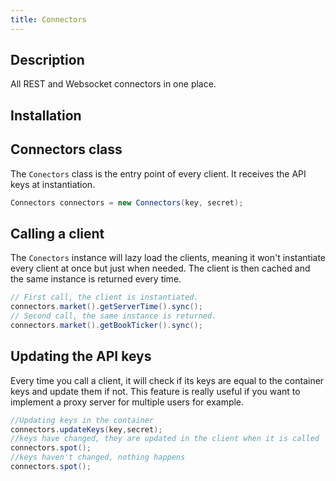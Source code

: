 ```yaml
---
title: Connectors
---
```



<RepoBadges artifact="connectors" />

## Description

All REST and Websocket connectors in one place.

## Installation

<ArtifactInstall repo="connectors" />

## Connectors class

The `Conectors` class is the entry point of every client. It receives the API keys at instantiation.

```java
Connectors connectors = new Connectors(key, secret);
```

## Calling a client

The `Conectors` instance will lazy load the clients, meaning it won't instantiate every client at once but just when needed.
The client is then cached and the same instance is returned every time.

```java
// First call, the client is instantiated.
connectors.market().getServerTime().sync();
// Second call, the same instance is returned.
connectors.market().getBookTicker().sync();
```

## Updating the API keys

Every time you call a client, it will check if its keys are equal to the container keys and update them if not. This feature is really useful if you want to implement a proxy server for multiple users for example.

```java
//Updating keys in the container
connectors.updateKeys(key,secret);
//keys have changed, they are updated in the client when it is called
connectors.spot();
//keys haven't changed, nothing happens
connectors.spot();
```
